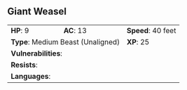 ## Giant Weasel {#monster-giant-weasel}

```{=html}
<table class="table table-striped">
    <tbody>
        <tr>                    
            <td><b>HP</b>: 9</td>
            <td><b>AC</b>: 13</td>
            <td><b>Speed</b>: 40 feet</td>
        </tr>
        <tr>
            <td colspan="2"><b>Type</b>: Medium Beast (Unaligned)</td>
            <td><b>XP</b>: 25</td>
        </tr>
        <tr>
            <td colspan="3"><b>Vulnerabilities</b>: </td>
        </tr>
        <tr>
            <td colspan="3"><b>Resists</b>: </td>
        </tr>
        <tr>
            <td colspan="3"><b>Languages</b>: </td>
        </tr>
    </tbody>
</table>
```